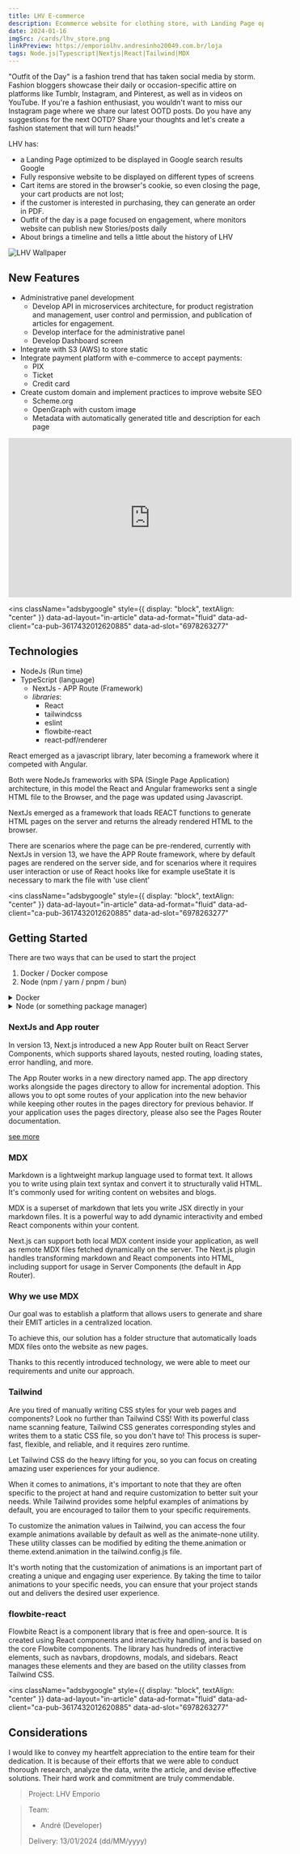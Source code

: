 ```yaml
---
title: LHV E-commerce
description: Ecommerce website for clothing store, with Landing Page optimized for SEO, fully responsive, page for publishing articles increasing engagement and generate invoices
date: 2024-01-16
imgSrc: /cards/lhv_store.png
linkPreview: https://emporiolhv.andresinho20049.com.br/loja
tags: Node.js|Typescript|Nextjs|React|Tailwind|MDX
---
```


"Outfit of the Day" is a fashion trend that has taken social media by storm. Fashion bloggers showcase their daily or occasion-specific attire on platforms like Tumblr, Instagram, and Pinterest, as well as in videos on YouTube. If you're a fashion enthusiast, you wouldn't want to miss our Instagram page where we share our latest OOTD posts. Do you have any suggestions for the next OOTD? Share your thoughts and let's create a fashion statement that will turn heads!"

LHV has:
 - a Landing Page optimized to be displayed in Google search results Google
 - Fully responsive website to be displayed on different types of screens
 - Cart items are stored in the browser's cookie, so even closing the page, your cart products are not lost;
 - if the customer is interested in purchasing, they can generate an order in PDF.
 - Outfit of the day is a page focused on engagement, where monitors website can publish new Stories/posts daily
 - About brings a timeline and tells a little about the history of LHV

![LHV Wallpaper](https://raw.githubusercontent.com/andresinho20049/LHV-emporio/master/public/img/lhv_wallpaper_1.png)

## New Features
  - Administrative panel development
    - Develop API in microservices architecture, for product registration and management, user control and permission, and publication of articles for engagement.
    - Develop interface for the administrative panel
    - Develop Dashboard screen
  - Integrate with S3 (AWS) to store static
  - Integrate payment platform with e-commerce to accept payments:
    - PIX
    - Ticket
    - Credit card
  - Create custom domain and implement practices to improve website SEO
    - Scheme.org
    - OpenGraph with custom image
    - Metadata with automatically generated title and description for each page

<iframe width="560" height="315" src="https://www.youtube-nocookie.com/embed/7m22DWifbKI?si=xOvccR_f6e3FGaCn&amp;controls=0" title="YouTube video player" frameborder="0" allow="accelerometer; autoplay; clipboard-write; encrypted-media; gyroscope; picture-in-picture; web-share" allowfullscreen></iframe>

<ins
  className="adsbygoogle"
  style={{ display: "block", textAlign: "center" }}
  data-ad-layout="in-article"
  data-ad-format="fluid"
  data-ad-client="ca-pub-3617432012620885"
  data-ad-slot="6978263277"
></ins>

## Technologies
  - NodeJs (Run time)
  - TypeScript (language)
    - NextJs - APP Route (Framework)
    - _libraries_:
      - React
      - tailwindcss
      - eslint
      - flowbite-react
      - react-pdf/renderer

React emerged as a javascript library, later becoming a framework where it competed with Angular.

Both were NodeJs frameworks with SPA (Single Page Application) architecture, in this model the React and Angular frameworks sent a single HTML file to the Browser, and the page was updated using Javascript.

NextJs emerged as a framework that loads REACT functions to generate HTML pages on the server and returns the already rendered HTML to the browser.

There are scenarios where the page can be pre-rendered, currently with NextJs in version 13, we have the APP Route framework, where by default pages are rendered on the server side, and for scenarios where it requires user interaction or use of React hooks like for example useState it is necessary to mark the file with 'use client'

<ins
  className="adsbygoogle"
  style={{ display: "block", textAlign: "center" }}
  data-ad-layout="in-article"
  data-ad-format="fluid"
  data-ad-client="ca-pub-3617432012620885"
  data-ad-slot="6978263277"
></ins>

## Getting Started
There are two ways that can be used to start the project

1. Docker / Docker compose
2. Node (npm / yarn / pnpm / bun)

<details> 
<summary>
Docker
</summary>
<content>

1. Run docker compose with profile development
```sh
docker compose --profile development up
```

> if you want to build before running, incrude `--build`

Example:
```sh
docker compose --profile development up --build
```

2. Run docker compose with command start
```
docker compose up
```

</content>
</details> 

<details> 
<summary>
Node (or something package manager)
</summary>
<content>

> in this example will use npm

1. Run npm compose to run development
```sh
npm run dev
```

> if you want to build before running, exec `npm run build`

2. Run npm with command start
```sh
npm run start
```

> obs: If you want to briefly see the project working after making a clone of it, run it.

```sh
npm run preview
```

</content>
</details> 

### NextJs and App router
In version 13, Next.js introduced a new App Router built on React Server Components, which supports shared layouts, nested routing, loading states, error handling, and more.

The App Router works in a new directory named app. The app directory works alongside the pages directory to allow for incremental adoption. This allows you to opt some routes of your application into the new behavior while keeping other routes in the pages directory for previous behavior. If your application uses the pages directory, please also see the Pages Router documentation.

[see more](https://nextjs.org/docs/app/building-your-application/routing#:~:text=In%20version%2013,Pages%20Router%20documentation.)

### MDX
Markdown is a lightweight markup language used to format text. It allows you to write using plain text syntax and convert it to structurally valid HTML. It's commonly used for writing content on websites and blogs.

MDX is a superset of markdown that lets you write JSX directly in your markdown files. It is a powerful way to add dynamic interactivity and embed React components within your content.

Next.js can support both local MDX content inside your application, as well as remote MDX files fetched dynamically on the server. The Next.js plugin handles transforming markdown and React components into HTML, including support for usage in Server Components (the default in App Router).

### Why we use MDX
Our goal was to establish a platform that allows users to generate and share their EMIT articles in a centralized location.

To achieve this, our solution has a folder structure that automatically loads MDX files onto the website as new pages.

Thanks to this recently introduced technology, we were able to meet our requirements and unite our approach.

### Tailwind
Are you tired of manually writing CSS styles for your web pages and components? Look no further than Tailwind CSS! With its powerful class name scanning feature, Tailwind CSS generates corresponding styles and writes them to a static CSS file, so you don't have to! This process is super-fast, flexible, and reliable, and it requires zero runtime. 

Let Tailwind CSS do the heavy lifting for you, so you can focus on creating amazing user experiences for your audience.

When it comes to animations, it's important to note that they are often specific to the project at hand and require customization to better suit your needs. While Tailwind provides some helpful examples of animations by default, you are encouraged to tailor them to your specific requirements. 

To customize the animation values in Tailwind, you can access the four example animations available by default as well as the animate-none utility. These utility classes can be modified by editing the theme.animation or theme.extend.animation in the tailwind.config.js file. 

It's worth noting that the customization of animations is an important part of creating a unique and engaging user experience. By taking the time to tailor animations to your specific needs, you can ensure that your project stands out and delivers the desired user experience.

### flowbite-react
Flowbite React is a component library that is free and open-source. It is created using React components and interactivity handling, and is based on the core Flowbite components. The library has hundreds of interactive elements, such as navbars, dropdowns, modals, and sidebars. React manages these elements and they are based on the utility classes from Tailwind CSS.

<ins
  className="adsbygoogle"
  style={{ display: "block", textAlign: "center" }}
  data-ad-layout="in-article"
  data-ad-format="fluid"
  data-ad-client="ca-pub-3617432012620885"
  data-ad-slot="6978263277"
></ins>

## Considerations
I would like to convey my heartfelt appreciation to the entire team for their dedication. It is because of their efforts that we were able to conduct thorough research, analyze the data, write the article, and devise effective solutions. Their hard work and commitment are truly commendable.

> Project: LHV Emporio

> Team:   
> - André (Developer) 
> 
> Delivery: 13/01/2024 (dd/MM/yyyy)